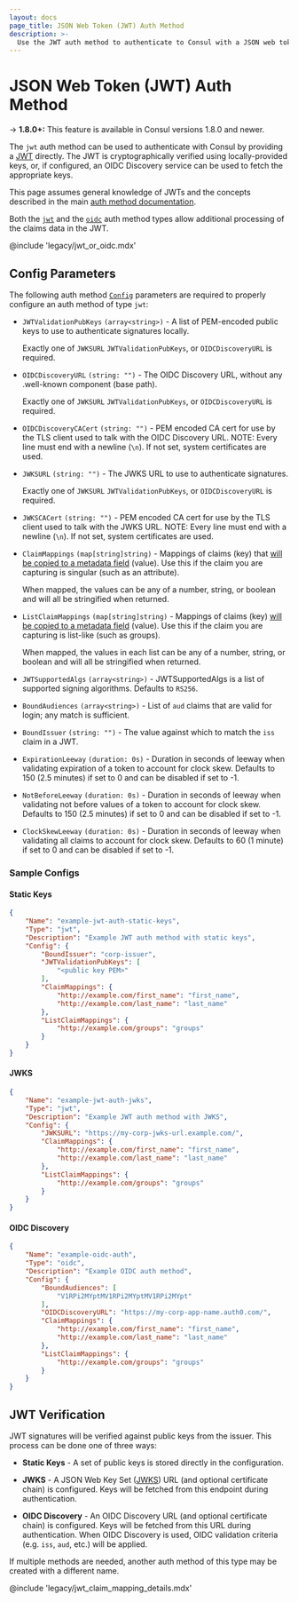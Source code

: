 ```yaml
---
layout: docs
page_title: JSON Web Token (JWT) Auth Method
description: >-
  Use the JWT auth method to authenticate to Consul with a JSON web token and receive an ACL token with privileges based on JWT identity attributes. Learn how to configure the auth method parameters using this reference page and example configuration.
---
```


# JSON Web Token (JWT) Auth Method

-> **1.8.0+:** This feature is available in Consul versions 1.8.0 and newer.

The `jwt` auth method can be used to authenticate with Consul by providing a
[JWT](https://en.wikipedia.org/wiki/JSON_Web_Token) directly. The JWT is
cryptographically verified using locally-provided keys, or, if configured, an
OIDC Discovery service can be used to fetch the appropriate keys.

This page assumes general knowledge of JWTs and the concepts described in the
main [auth method documentation](/consul/docs/secure/acl/auth-method).

Both the [`jwt`](/consul/docs/secure/acl/auth-method/jwt) and the
[`oidc`](/consul/docs/secure/acl/auth-method/oidc) auth method types allow additional
processing of the claims data in the JWT.

@include 'legacy/jwt_or_oidc.mdx'

## Config Parameters

The following auth method [`Config`](/consul/api-docs/acl/auth-methods#config)
parameters are required to properly configure an auth method of type
`jwt`:

- `JWTValidationPubKeys` `(array<string>)` - A list of PEM-encoded public keys
  to use to authenticate signatures locally.

  Exactly one of `JWKSURL` `JWTValidationPubKeys`, or `OIDCDiscoveryURL` is required.

- `OIDCDiscoveryURL` `(string: "")` - The OIDC Discovery URL, without any
  .well-known component (base path).

  Exactly one of `JWKSURL` `JWTValidationPubKeys`, or `OIDCDiscoveryURL` is required.

- `OIDCDiscoveryCACert` `(string: "")` - PEM encoded CA cert for use by the TLS
  client used to talk with the OIDC Discovery URL. NOTE: Every line must end
  with a newline (`\n`). If not set, system certificates are used.

- `JWKSURL` `(string: "")` - The JWKS URL to use to authenticate signatures.

  Exactly one of `JWKSURL` `JWTValidationPubKeys`, or `OIDCDiscoveryURL` is required.

- `JWKSCACert` `(string: "")` - PEM encoded CA cert for use by the TLS client
  used to talk with the JWKS URL. NOTE: Every line must end with a newline
  (`\n`). If not set, system certificates are used.

- `ClaimMappings` `(map[string]string)` - Mappings of claims (key) that
  [will be copied to a metadata field](#trusted-identity-attributes-via-claim-mappings)
  (value). Use this if the claim you are capturing is singular (such as an attribute).

  When mapped, the values can be any of a number, string, or boolean and will
  all be stringified when returned.

- `ListClaimMappings` `(map[string]string)` - Mappings of claims (key)
  [will be copied to a metadata field](#trusted-identity-attributes-via-claim-mappings)
  (value). Use this if the claim you are capturing is list-like (such as groups).

  When mapped, the values in each list can be any of a number, string, or
  boolean and will all be stringified when returned.

- `JWTSupportedAlgs` `(array<string>)` - JWTSupportedAlgs is a list of
  supported signing algorithms. Defaults to `RS256`.

- `BoundAudiences` `(array<string>)` - List of `aud` claims that are valid for
  login; any match is sufficient.

- `BoundIssuer` `(string: "")` - The value against which to match the `iss`
  claim in a JWT.

- `ExpirationLeeway` `(duration: 0s)` - Duration in seconds of leeway when
  validating expiration of a token to account for clock skew. Defaults to 150
  (2.5 minutes) if set to 0 and can be disabled if set to -1.

- `NotBeforeLeeway` `(duration: 0s)` - Duration in seconds of leeway when
  validating not before values of a token to account for clock skew. Defaults
  to 150 (2.5 minutes) if set to 0 and can be disabled if set to -1.

- `ClockSkewLeeway` `(duration: 0s)` - Duration in seconds of leeway when
  validating all claims to account for clock skew. Defaults to 60 (1 minute)
  if set to 0 and can be disabled if set to -1.

### Sample Configs

#### Static Keys

```json
{
    "Name": "example-jwt-auth-static-keys",
    "Type": "jwt",
    "Description": "Example JWT auth method with static keys",
    "Config": {
        "BoundIssuer": "corp-issuer",
        "JWTValidationPubKeys": [
            "<public key PEM>"
        ],
        "ClaimMappings": {
            "http://example.com/first_name": "first_name",
            "http://example.com/last_name": "last_name"
        },
        "ListClaimMappings": {
            "http://example.com/groups": "groups"
        }
    }
}
```

#### JWKS

```json
{
    "Name": "example-jwt-auth-jwks",
    "Type": "jwt",
    "Description": "Example JWT auth method with JWKS",
    "Config": {
        "JWKSURL": "https://my-corp-jwks-url.example.com/",
        "ClaimMappings": {
            "http://example.com/first_name": "first_name",
            "http://example.com/last_name": "last_name"
        },
        "ListClaimMappings": {
            "http://example.com/groups": "groups"
        }
    }
}
```

#### OIDC Discovery

```json
{
    "Name": "example-oidc-auth",
    "Type": "oidc",
    "Description": "Example OIDC auth method",
    "Config": {
        "BoundAudiences": [
            "V1RPi2MYptMV1RPi2MYptMV1RPi2MYpt"
        ],
        "OIDCDiscoveryURL": "https://my-corp-app-name.auth0.com/",
        "ClaimMappings": {
            "http://example.com/first_name": "first_name",
            "http://example.com/last_name": "last_name"
        },
        "ListClaimMappings": {
            "http://example.com/groups": "groups"
        }
    }
}
```

## JWT Verification

JWT signatures will be verified against public keys from the issuer. This
process can be done one of three ways:

- **Static Keys** - A set of public keys is stored directly in the
  configuration.

- **JWKS** - A JSON Web Key Set ([JWKS](https://tools.ietf.org/html/rfc7517))
  URL (and optional certificate chain) is configured. Keys will be fetched from
  this endpoint during authentication.

- **OIDC Discovery** - An OIDC Discovery URL (and optional certificate chain)
  is configured. Keys will be fetched from this URL during authentication. When
  OIDC Discovery is used, OIDC validation criteria (e.g. `iss`, `aud`, etc.)
  will be applied.

If multiple methods are needed, another auth method of this type may be created
with a different name.

@include 'legacy/jwt_claim_mapping_details.mdx'
